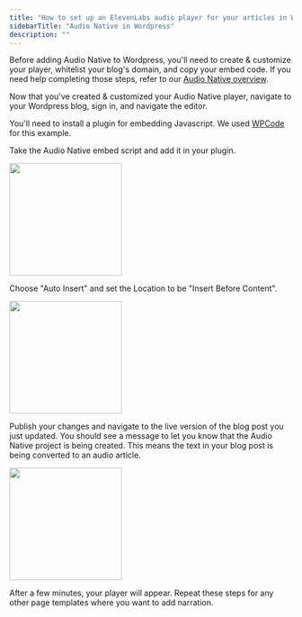 ```yaml
---
title: "How to set up an ElevenLabs audio player for your articles in Wordpress"
sidebarTitle: "Audio Native in Wordpress"
description: ""
---
```

Before adding Audio Native to Wordpress, you'll need to create & customize your player, whitelist your blog's domain, and copy your embed code. If you need help completing those steps, refer to our [Audio Native overview](https://elevenlabs.io/docs/audio-native/overview).

Now that you've created & customized your Audio Native player, navigate to your Wordpress blog, sign in, and navigate the editor.

You'll need to install a plugin for embedding Javascript. We used [WPCode](https://wpcode.com/) for this example.

Take the Audio Native embed script and add it in your plugin. 

<img height="200" src="/audio-native/images/wordpress_an_1.png" />

Choose "Auto Insert" and set the Location to be "Insert Before Content".

<img height="200" src="/audio-native/images/wordpress_an_2.png" />

Publish your changes and navigate to the live version of the blog post you just updated. You should see a message to let you know that the Audio Native project is being created. This means the text in your blog post is being converted to an audio article.

<img height="200" src="/audio-native/images/wordpress_an_3.png" />

After a few minutes, your player will appear. Repeat these steps for any other page templates where you want to add narration.
